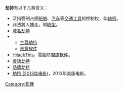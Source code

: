 '''劫持'''有以下几种含义：
* 泛指强制占据[[船舶|船舶]]、[[汽车|汽车]]等[[交通工具|交通工具]]的控制权，如[[劫机|劫机]]。
* 非法將人擄走，即[[綁架|綁架]]。
* [[域名劫持|域名劫持]]
* {{Link-en|瀏覽器劫持|Browser hijacking}}
** [[主頁劫持|主頁劫持]]
** [[恶意软件|恶意软件]]
* [[HijackThis|HijackThis]]，電腦防[[間諜軟件|間諜軟件]]。
* [[會話劫持|會話劫持]]
* [[品牌劫持|品牌劫持]]
* [[劫持_(2013年电影)|劫持 (2013年电影)]]，2013年美国电影。

{{disambig|Cat=二字消歧义|J}}

[[Category:犯罪|Category:犯罪]]